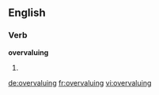 ==English==

===Verb===
'''overvaluing'''

# {{present participle of|overvalue}}

[[de:overvaluing]]
[[fr:overvaluing]]
[[vi:overvaluing]]